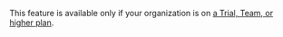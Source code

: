 <Alert>

This feature is available only if your organization is on <a href="https://sentry.io/pricing/" target="_blank">a Trial, Team, or higher plan</a>.

</Alert>
